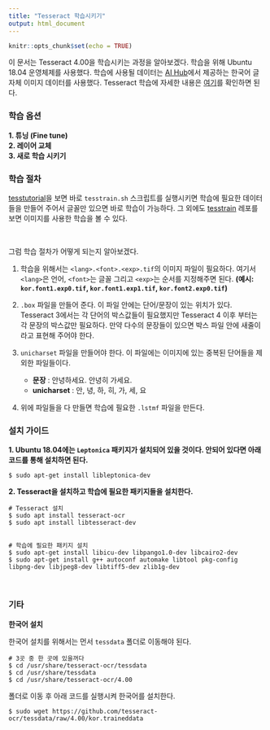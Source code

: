 ```yaml
---
title: "Tesseract 학습시키기"
output: html_document
---
```


```r
knitr::opts_chunk$set(echo = TRUE)
```

이 문서는 Tesseract 4.00을 학습시키는 과정을 알아보겠다. 학습을 위해 Ubuntu 18.04 운영체제를 사용했다. 학습에 사용될 데이터는 [AI Hub](http://www.aihub.or.kr/)에서 제공하는 한국어 글자체 이미지 데이터를 사용했다. Tesseract 학습에 자세한 내용은 [여기](https://tesseract-ocr.github.io/tessdoc/TrainingTesseract-4.00#tutorial-guide-to-lstmtraining)를 확인하면 된다.  


### 학습 옵션

**1. 튜닝 (Fine tune)**  
**2. 레이어 교체**  
**3. 새로 학습 시키기**


### 학습 절차  
[tesstutorial](https://tesseract-ocr.github.io/tessdoc/TrainingTesseract-4.00#tesstutorial)을 보면 바로 `tesstrain.sh` 스크립트를 실행시키면 학습에 필요한 데이터들을 만들어 주어서 글꼴만 있으면 바로 학습이 가능하다. 그 외에도 [tesstrain](https://github.com/tesseract-ocr/tesstrain) 레포를 보면 이미지를 사용한 학습을 볼 수 있다.

<br>

그럼 학습 절차가 어떻게 되는지 알아보겠다. 

1. 학습을 위해서는 `<lang>.<font>.<exp>.tif`의 이미지 파일이 필요하다. 여기서 `<lang>`은 언어, `<font>`는 글꼴 그리고 `<exp>`는 순서를 지정해주면 된다. **(예시: `kor.font1.exp0.tif`, `kor.font1.exp1.tif`, `kor.font2.exp0.tif`)**

2. `.box` 파일을 만들어 준다. 이 파일 안에는 단어/문장이 있는 위치가 있다. Tesseract 3에서는 각 단어의 박스값들이 필요했지만 Tesseract 4 이후 부터는 각 문장의 박스값만 필요하다. 만약 다수의 문장들이 있으면 박스 파일 안에 새줄이라고 표현해 주어야 한다.

3. `unicharset` 파일을 만들어야 한다. 이 파일에는 이미지에 있는 중복된 단어들을 제외한 파일들이다.  
    - **문장** : 안녕하세요. 안녕히 가세요.
    - **unicharset** : 안, 녕, 하, 히, 가, 세, 요  

4. 위에 파일들을 다 만들면 학습에 필요한 `.lstmf` 파일을 만든다.



### 설치 가이드

**1. Ubuntu 18.04에는 `Leptonica` 패키지가 설치되어 있을 것이다. 안되어 있다면 아래 코드를 통해 설치하면 된다.**

```
$ sudo apt-get install libleptonica-dev
```


**2. Tesseract을 설치하고 학습에 필요한 패키지들을 설치한다.**

```
# Tesseract 설치
$ sudo apt install tesseract-ocr
$ sudo apt install libtesseract-dev


# 학습에 필요한 패키지 설치
$ sudo apt-get install libicu-dev libpango1.0-dev libcairo2-dev
$ sudo apt-get install g++ autoconf automake libtool pkg-config libpng-dev libjpeg8-dev libtiff5-dev zlib1g-dev
```  




<br>

### 기타  

**한국어 설치**  

한국어 설치를 위해서는 먼서 `tessdata` 폴더로 이동해야 된다.

```
# 3곳 중 한 곳에 있을꺼다
$ cd /usr/share/tesseract-ocr/tessdata
$ cd /usr/share/tessdata
$ cd /usr/share/tesseract-ocr/4.00

```

폴더로 이동 후 아래 코드를 실행시켜 한국어를 설치한다.  

```
$ sudo wget https://github.com/tesseract-ocr/tessdata/raw/4.00/kor.traineddata
```


